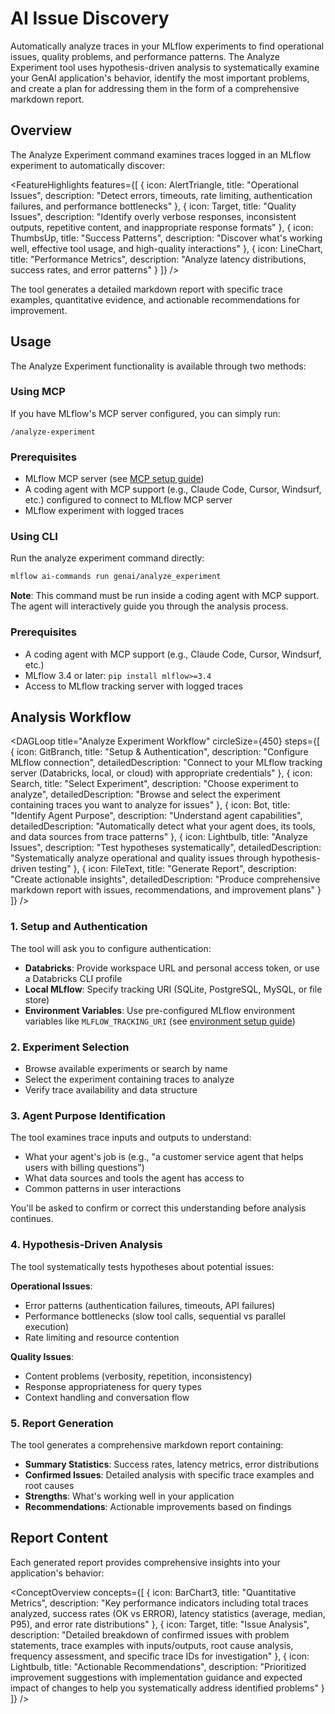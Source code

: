 
# AI Issue Discovery

Automatically analyze traces in your MLflow experiments to find operational issues, quality problems, and performance patterns. The Analyze Experiment tool uses hypothesis-driven analysis to systematically examine your GenAI application's behavior, identify the most important problems, and create a plan for addressing them in the form of a comprehensive markdown report.

## Overview

The Analyze Experiment command examines traces logged in an MLflow experiment to automatically discover:

<FeatureHighlights features={[
  {
    icon: AlertTriangle,
    title: "Operational Issues",
    description: "Detect errors, timeouts, rate limiting, authentication failures, and performance bottlenecks"
  },
  {
    icon: Target,
    title: "Quality Issues",
    description: "Identify overly verbose responses, inconsistent outputs, repetitive content, and inappropriate response formats"
  },
  {
    icon: ThumbsUp,
    title: "Success Patterns",
    description: "Discover what's working well, effective tool usage, and high-quality interactions"
  },
  {
    icon: LineChart,
    title: "Performance Metrics",
    description: "Analyze latency distributions, success rates, and error patterns"
  }
]} />

The tool generates a detailed markdown report with specific trace examples, quantitative evidence, and actionable recommendations for improvement.

## Usage

The Analyze Experiment functionality is available through two methods:

<TabsWrapper>
<Tabs>
<TabItem value="mcp" label="MCP" default>

### Using MCP

If you have MLflow's MCP server configured, you can simply run:

```
/analyze-experiment
```

### Prerequisites

- MLflow MCP server (see [MCP setup guide](/genai/mcp/))
- A coding agent with MCP support (e.g., Claude Code, Cursor, Windsurf, etc.) configured to connect to MLflow MCP server
- MLflow experiment with logged traces

</TabItem>
<TabItem value="cli" label="CLI">

### Using CLI

Run the analyze experiment command directly:

```bash
mlflow ai-commands run genai/analyze_experiment
```

**Note**: This command must be run inside a coding agent with MCP support. The agent will interactively guide you through the analysis process.

### Prerequisites

- A coding agent with MCP support (e.g., Claude Code, Cursor, Windsurf, etc.)
- MLflow 3.4 or later: `pip install mlflow>=3.4`
- Access to MLflow tracking server with logged traces

</TabItem>
</Tabs>
</TabsWrapper>

## Analysis Workflow

<DAGLoop
  title="Analyze Experiment Workflow"
  circleSize={450}
  steps={[
    {
      icon: GitBranch,
      title: "Setup & Authentication",
      description: "Configure MLflow connection",
      detailedDescription: "Connect to your MLflow tracking server (Databricks, local, or cloud) with appropriate credentials"
    },
    {
      icon: Search,
      title: "Select Experiment",
      description: "Choose experiment to analyze",
      detailedDescription: "Browse and select the experiment containing traces you want to analyze for issues"
    },
    {
      icon: Bot,
      title: "Identify Agent Purpose",
      description: "Understand agent capabilities",
      detailedDescription: "Automatically detect what your agent does, its tools, and data sources from trace patterns"
    },
    {
      icon: Lightbulb,
      title: "Analyze Issues",
      description: "Test hypotheses systematically",
      detailedDescription: "Systematically analyze operational and quality issues through hypothesis-driven testing"
    },
    {
      icon: FileText,
      title: "Generate Report",
      description: "Create actionable insights",
      detailedDescription: "Produce comprehensive markdown report with issues, recommendations, and improvement plans"
    }
  ]}
/>

### 1. Setup and Authentication

The tool will ask you to configure authentication:

- **Databricks**: Provide workspace URL and personal access token, or use a Databricks CLI profile
- **Local MLflow**: Specify tracking URI (SQLite, PostgreSQL, MySQL, or file store)
- **Environment Variables**: Use pre-configured MLflow environment variables like `MLFLOW_TRACKING_URI` (see [environment setup guide](/genai/getting-started/connect-environment))

<ImageBox src="/images/genai/ai-issue-discovery/setup-authentication.png" alt="Setup and Authentication" width="90%"/>

### 2. Experiment Selection

- Browse available experiments or search by name
- Select the experiment containing traces to analyze
- Verify trace availability and data structure

<ImageBox src="/images/genai/ai-issue-discovery/experiment-selection.png" alt="Experiment Selection" width="90%"/>

### 3. Agent Purpose Identification

The tool examines trace inputs and outputs to understand:

- What your agent's job is (e.g., "a customer service agent that helps users with billing questions")
- What data sources and tools the agent has access to
- Common patterns in user interactions

You'll be asked to confirm or correct this understanding before analysis continues.

<ImageBox src="/images/genai/ai-issue-discovery/agent-purpose.png" alt="Agent Purpose Identification" width="90%"/>

### 4. Hypothesis-Driven Analysis

The tool systematically tests hypotheses about potential issues:

**Operational Issues**:

- Error patterns (authentication failures, timeouts, API failures)
- Performance bottlenecks (slow tool calls, sequential vs parallel execution)
- Rate limiting and resource contention

**Quality Issues**:

- Content problems (verbosity, repetition, inconsistency)
- Response appropriateness for query types
- Context handling and conversation flow

<ImageBox src="/images/genai/ai-issue-discovery/hypothesis-analysis.png" alt="Hypothesis-Driven Analysis" width="90%"/>

### 5. Report Generation

The tool generates a comprehensive markdown report containing:

- **Summary Statistics**: Success rates, latency metrics, error distributions
- **Confirmed Issues**: Detailed analysis with specific trace examples and root causes
- **Strengths**: What's working well in your application
- **Recommendations**: Actionable improvements based on findings

<ImageBox src="/images/genai/ai-issue-discovery/report-generation.png" alt="Report Generation" width="90%"/>

## Report Content

Each generated report provides comprehensive insights into your application's behavior:

<ConceptOverview concepts={[
  {
    icon: BarChart3,
    title: "Quantitative Metrics",
    description: "Key performance indicators including total traces analyzed, success rates (OK vs ERROR), latency statistics (average, median, P95), and error rate distributions"
  },
  {
    icon: Target,
    title: "Issue Analysis",
    description: "Detailed breakdown of confirmed issues with problem statements, trace examples with inputs/outputs, root cause analysis, frequency assessment, and specific trace IDs for investigation"
  },
  {
    icon: Lightbulb,
    title: "Actionable Recommendations",
    description: "Prioritized improvement suggestions with implementation guidance and expected impact of changes to help you systematically address identified problems"
  }
]} />
